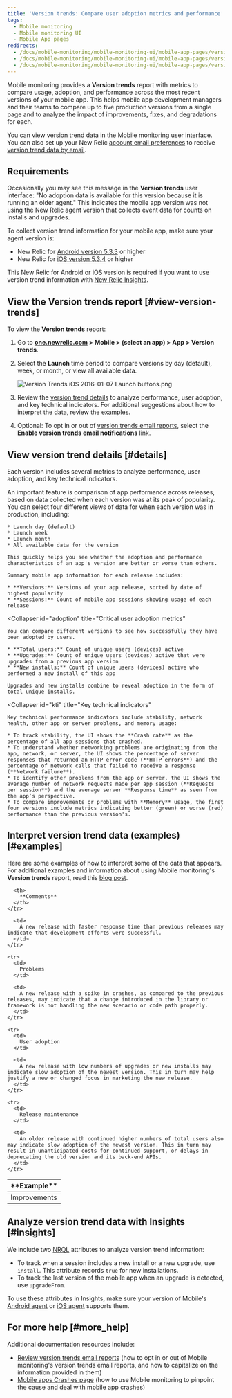 ```yaml
---
title: 'Version trends: Compare user adoption metrics and performance'
tags:
  - Mobile monitoring
  - Mobile monitoring UI
  - Mobile App pages
redirects:
  - /docs/mobile-monitoring/mobile-monitoring-ui/mobile-app-pages/version-trends-report-page
  - /docs/mobile-monitoring/mobile-monitoring-ui/mobile-app-pages/version-trends-compare-performance-crash-metrics
  - /docs/mobile-monitoring/mobile-monitoring-ui/mobile-app-pages/version-trends-compare-usage-metrics-performance
---
```


Mobile monitoring provides a **Version trends** report with metrics to compare usage, adoption, and performance across the most recent versions of your mobile app. This helps mobile app development managers and their teams to compare up to five production versions from a single page and to analyze the impact of improvements, fixes, and degradations for each.

You can view version trend data in the Mobile monitoring user interface. You can also set up your New Relic [account email preferences](/docs/accounts-partnerships/accounts/account-maintenance/account-email-settings) to receive [version trend data by email](/docs/mobile-monitoring/mobile-monitoring-ui/mobile-app-pages/review-version-trends-email-reports).

## Requirements

Occasionally you may see this message in the **Version trends** user interface: "No adoption data is available for this version because it is running an older agent." This indicates the mobile app version was not using the New Relic agent version that collects event data for counts on installs and upgrades.

To collect version trend information for your mobile app, make sure your agent version is:

* New Relic for [Android version 5.3.3](/docs/release-notes/mobile-release-notes/android-release-notes/) or higher
* New Relic for [iOS version 5.3.4](/docs/release-notes/mobile-release-notes/ios-release-notes/) or higher

This New Relic for Android or iOS version is required if you want to use version trend information with [New Relic Insights](#insights).

## View the Version trends report [#view-version-trends]

To view the **Version trends** report:

1. Go to **[one.newrelic.com](https://one.newrelic.com) > Mobile > (select an app) > App > Version trends**.
2. Select the **Launch** time period to compare versions by day (default), week, or month, or view all available data.

   ![Version Trends iOS 2016-01-07 Launch buttons.png](./images/Version-Trends-iOS-2016-01-07-Launch-buttons_0.png "Version Trends iOS 2016-01-07 Launch buttons.png")
3. Review the [version trend details](#details) to analyze performance, user adoption, and key technical indicators. For additional suggestions about how to interpret the data, review the [examples](#examples).
4. Optional: To opt in or out of [version trends email reports](/docs/mobile-monitoring/mobile-monitoring-ui/mobile-app-pages/review-version-trends-email-reports), select the **Enable version trends email notifications** link.

## View version trend details [#details]

Each version includes several metrics to analyze performance, user adoption, and key technical indicators.

<CollapserGroup>
  <Collapser
    id="performance"
    title="Performance across releases"
  >
    An important feature is comparison of app performance across releases, based on data collected when each version was at its peak of popularity. You can select four different views of data for when each version was in production, including:

    * Launch day (default)
    * Launch week
    * Launch month
    * All available data for the version

    This quickly helps you see whether the adoption and performance characteristics of an app's version are better or worse than others.

    Summary mobile app information for each release includes:

    * **Versions:** Versions of your app release, sorted by date of highest popularity
    * **Sessions:** Count of mobile app sessions showing usage of each release
  </Collapser>

  <Collapser
    id="adoption"
    title="Critical user adoption metrics"
  >
    You can compare different versions to see how successfully they have been adopted by users.

    * **Total users:** Count of unique users (devices) active
    * **Upgrades:** Count of unique users (devices) active that were upgrades from a previous app version
    * **New installs:** Count of unique users (devices) active who performed a new install of this app

    Upgrades and new installs combine to reveal adoption in the form of total unique installs.
  </Collapser>

  <Collapser
    id="kti"
    title="Key technical indicators"
  >
    Key technical performance indicators include stability, network health, other app or server problems, and memory usage:

    * To track stability, the UI shows the **Crash rate** as the percentage of all app sessions that crashed.
    * To understand whether networking problems are originating from the app, network, or server, the UI shows the percentage of server responses that returned an HTTP error code (**HTTP errors**) and the percentage of network calls that failed to receive a response (**Network failure**).
    * To identify other problems from the app or server, the UI shows the average number of network requests made per app session (**Requests per session**) and the average server **Response time** as seen from the app’s perspective.
    * To compare improvements or problems with **Memory** usage, the first four versions include metrics indicating better (green) or worse (red) performance than the previous version's.
  </Collapser>
</CollapserGroup>

## Interpret version trend data (examples) [#examples]

Here are some examples of how to interpret some of the data that appears. For additional examples and information about using Mobile monitoring's **Version trends** report, read this [blog post](https://blog.newrelic.com/2015/11/12/mobile-version-trends-report/).

<Table>
  <thead>
    <tr>
      <th style={{ width: "200px" }}>
        **Example**
      </th>

      <th>
        **Comments**
      </th>
    </tr>
  </thead>

  <tbody>
    <tr>
      <td>
        Improvements
      </td>

      <td>
        A new release with faster response time than previous releases may indicate that development efforts were successful.
      </td>
    </tr>

    <tr>
      <td>
        Problems
      </td>

      <td>
        A new release with a spike in crashes, as compared to the previous releases, may indicate that a change introduced in the library or framework is not handling the new scenario or code path properly.
      </td>
    </tr>

    <tr>
      <td>
        User adoption
      </td>

      <td>
        A new release with low numbers of upgrades or new installs may indicate slow adoption of the newest version. This in turn may help justify a new or changed focus in marketing the new release.
      </td>
    </tr>

    <tr>
      <td>
        Release maintenance
      </td>

      <td>
        An older release with continued higher numbers of total users also may indicate slow adoption of the newest version. This in turn may result in unanticipated costs for continued support, or delays in deprecating the old version and its back-end APIs.
      </td>
    </tr>
  </tbody>
</Table>

## Analyze version trend data with Insights [#insights]

We include two [NRQL](/docs/query-data/nrql-new-relic-query-language/getting-started/introduction-nrql) attributes to analyze version trend information:

* To track when a session includes a new install or a new upgrade, use `install`. This attribute records `true` for new installations.
* To track the last version of the mobile app when an upgrade is detected, use `upgradeFrom`.

To use these attributes in Insights, make sure your version of Mobile's [Android agent](/docs/release-notes/mobile-release-notes/android-release-notes/) or [iOS agent](/docs/release-notes/mobile-release-notes/ios-release-notes/) supports them.

## For more help [#more_help]

Additional documentation resources include:

* [Review version trends email reports](/docs/mobile-monitoring/mobile-monitoring-ui/mobile-app-pages/review-version-trends-email-reports) (how to opt in or out of Mobile monitoring's version trends email reports, and how to capitalize on the information provided in them)
* [Mobile apps Crashes page](/docs/mobile-monitoring/mobile-monitoring-ui/crashes/mobile-apps-crashes-page) (how to use Mobile monitoring to pinpoint the cause and deal with mobile app crashes)
